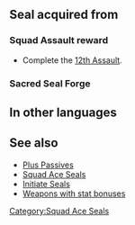{{Passive
|type=S
|exclusive=0
|1name=Squad Ace L 1
|1tagid=SID_第12迷宮の覇者1
|1effect=Grants Def+1.
|1cost=30
|1next=-
|2name=Squad Ace L 2
|2tagid=SID_第12迷宮の覇者2
|2effect=Grants Def+2.
|2cost=60
|2next=-
|3name=Squad Ace L 3
|3tagid=SID_第12迷宮の覇者3
|3effect=Grants Def+3.
|3cost=120
|statModifiers1=0,0,0,1,0
|statModifiers2=0,0,0,2,0
|statModifiers3=0,0,0,3,0
|canUseMove={{MoveList|all}}
|canUseWeapon={{WeaponList|all}}
|alt1name=Squad Ace B 1
|alt2name=Squad Ace B 2
|alt3name=Squad Ace B 3
|properties=
}}
==Seal acquired from==
===Squad Assault reward===
* Complete the [[12th Assault]].
===Sacred Seal Forge===
{{SealCosts
|seals=Squad Ace L 1;Squad Ace L 2;Squad Ace L 3
|badgeColor=Verdant
|costs1=-
|costs2=60;200;50
|costs3=400;1000;100
}}
==In other languages==
{{OtherLanguages
|japanese=第１２迷宮の覇者
|german=Überfall-Ass L
|spanishEU=As del asalto L
|spanishLA=As del asalto L
|french=Assaut réussi L
|italian=Asso squadra L
|chineseTW=第１２迷宮的霸王
|portuguese=Esquadrão ás L
}}

==See also==
* [[Plus Passives]]
* [[Squad Ace Seals]]
* [[Initiate Seals]]
* [[:Category:Weapons with stat bonuses|Weapons with stat bonuses]]
{{Seals Navbox}}
[[Category:Squad Ace Seals]]